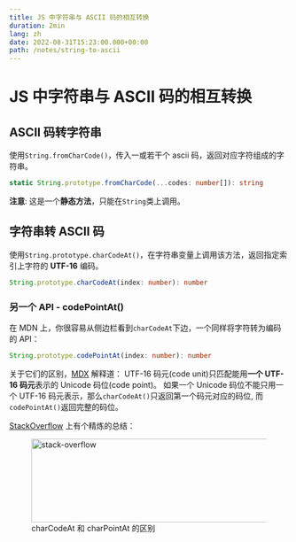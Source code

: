 ```yaml
---
title: JS 中字符串与 ASCII 码的相互转换
duration: 2min
lang: zh
date: 2022-08-31T15:23:00.000+00:00
path: /notes/string-to-ascii
---
```


# JS 中字符串与 ASCII 码的相互转换

## ASCII 码转字符串

使用`String.fromCharCode()`，传入一或若干个 ascii 码，返回对应字符组成的字符串。

``` ts
static String.prototype.fromCharCode(...codes: number[]): string
```

**注意**: 这是一个**静态方法**，只能在`String`类上调用。

## 字符串转 ASCII 码

使用`String.prototype.charCodeAt()`，在字符串变量上调用该方法，返回指定索引上字符的 **UTF-16** 编码。

``` ts
String.prototype.charCodeAt(index: number): number
```

### 另一个 API - codePointAt()

在 MDN 上，你很容易从侧边栏看到`charCodeAt`下边，一个同样将字符转为编码的 API：

``` ts
String.prototype.codePointAt(index: number): number
```

关于它们的区别，[MDX](https://developer.mozilla.org/en-US/docs/Web/JavaScript/Reference/Global_Objects/String/charCodeAt) 解释道： UTF-16 码元(code unit)只匹配能用**一个 UTF-16 码元**表示的 Unicode 码位(code point)。
如果一个 Unicode 码位不能只用一个 UTF-16 码元表示，那么`charCodeAt()`只返回第一个码元对应的码位,
而`codePointAt()`返回完整的码位。

[StackOverflow](https://stackoverflow.com/questions/36527642/difference-between-codepointat-and-charcodeat) 上有个精炼的总结：

<figure>
  <img width="822" height="151" alt="stack-overflow" src="/images/string-to-ascii/stackoverflow.png" className="invertable" />  
  <figcaption>charCodeAt 和 charPointAt 的区别</figcaption>
</figure>